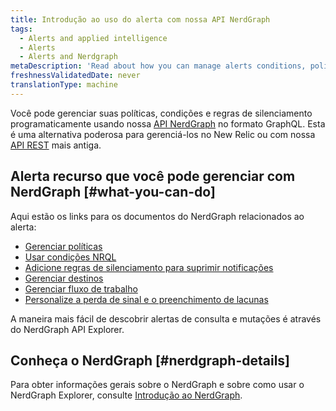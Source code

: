 ```yaml
---
title: Introdução ao uso do alerta com nossa API NerdGraph
tags:
  - Alerts and applied intelligence
  - Alerts
  - Alerts and Nerdgraph
metaDescription: 'Read about how you can manage alerts conditions, policies, and muting rules using NerdGraph.'
freshnessValidatedDate: never
translationType: machine
---
```




Você pode gerenciar suas políticas, condições e regras de silenciamento programaticamente usando nossa [API NerdGraph](/docs/apis/nerdgraph/get-started/introduction-new-relic-nerdgraph) no formato GraphQL. Esta é uma alternativa poderosa para gerenciá-los no New Relic ou com nossa [API REST](/docs/alerts/rest-api-alerts/new-relic-alerts-rest-api/rest-api-calls-new-relic-alerts) mais antiga.

## Alerta recurso que você pode gerenciar com NerdGraph [#what-you-can-do]

Aqui estão os links para os documentos do NerdGraph relacionados ao alerta:

* [Gerenciar políticas](/docs/alerts/alerts-nerdgraph/nerdgraph-examples/nerdgraph-api-alerts-policies)
* [Usar condições NRQL](/docs/alerts/alerts-nerdgraph/nerdgraph-examples/nerdgraph-api-alerts-nrql-conditions)
* [Adicione regras de silenciamento para suprimir notificações](/docs/alerts/new-relic-alerts/managing-notification-channels/muting-rules-suppress-notifications)
* [Gerenciar destinos](/docs/apis/nerdgraph/examples/nerdgraph-api-notifications-destinations)
* [Gerenciar fluxo de trabalho](/docs/apis/nerdgraph/examples/nerdgraph-api-workflows)
* [Personalize a perda de sinal e o preenchimento de lacunas](/docs/alerts-applied-intelligence/new-relic-alerts/alerts-nerdgraph/nerdgraph-api-loss-signal-gap-filling)

A maneira mais fácil de descobrir alertas de consulta e mutações é através do NerdGraph API Explorer.

## Conheça o NerdGraph [#nerdgraph-details]

Para obter informações gerais sobre o NerdGraph e sobre como usar o NerdGraph Explorer, consulte [Introdução ao NerdGraph](/docs/apis/nerdgraph/get-started/introduction-new-relic-nerdgraph).